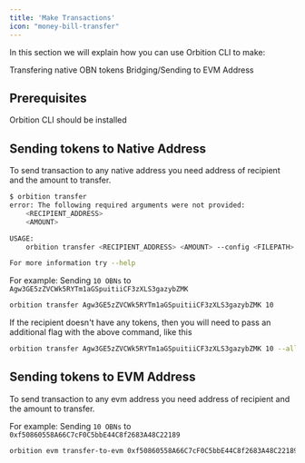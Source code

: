 ```yaml
---
title: 'Make Transactions'
icon: "money-bill-transfer"
---
```


In this section we will explain how you can use Orbition CLI to make:

<CardGroup>

  <Card title="Native Transactions" icon="terminal" href="#sending-tokens-to-native-address">
   Transfering native OBN tokens
  </Card>

  <Card title="EVM Transactions" icon="link" href="#sending-tokens-to-evm-address">
   Bridging/Sending to EVM Address
  </Card>

</CardGroup>

## Prerequisites
<CardGroup cols={1}>

  <Card title="Command Line Interface" icon="terminal" href="/quickstart">
   Orbition CLI should be installed
  </Card>

</CardGroup>

## Sending tokens to Native Address
To send transaction to any native address you need address of recipient and the amount to transfer.

```bash
$ orbition transfer
error: The following required arguments were not provided:
    <RECIPIENT_ADDRESS>
    <AMOUNT>

USAGE:
    orbition transfer <RECIPIENT_ADDRESS> <AMOUNT> --config <FILEPATH>

For more information try --help
```

For example: Sending `10 OBNs` to `Agw3GE5zZVCWk5RYTm1aGSpuitiiCF3zXLS3gazybZMK`

```bash
orbition transfer Agw3GE5zZVCWk5RYTm1aGSpuitiiCF3zXLS3gazybZMK 10
```

If the recipient doesn't have any tokens, then you will need to pass an additional flag with the above command, like this 

```bash
orbition transfer Agw3GE5zZVCWk5RYTm1aGSpuitiiCF3zXLS3gazybZMK 10 --allow-unfunded-recipient
```

## Sending tokens to EVM Address
To send transaction to any evm address you need address of recipient and the amount to transfer.

For example: Sending `10 OBNs` to `0xf50860558A66C7cF0C5bbE44C8f2683A48C22189`

```bash
orbition evm transfer-to-evm 0xf50860558A66C7cF0C5bbE44C8f2683A48C22189 10
```